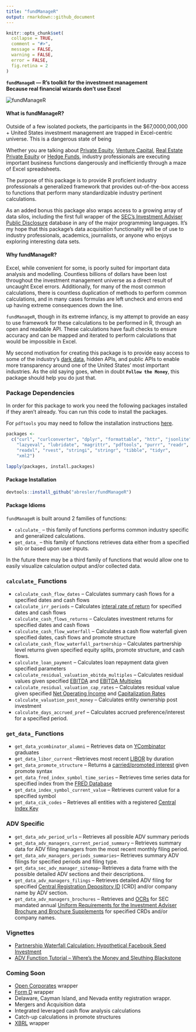 ```yaml
---
title: "fundManageR"
output: rmarkdown::github_document
---
```

```r
knitr::opts_chunk$set(
  collapse = TRUE,
  comment = "#>",
  message = FALSE,
  warning = FALSE,
  error = FALSE,
  fig.retina = 2
)
```

<strong>`fundManageR` — R's toolkit for the investment management<br>Because real financial wizards don't use Excel</strong>

<img src = 'http://i.imgur.com/ryDGtVV.jpg' alt="fundManageR">

#### <strong>What is fundManageR?</strong>
Outside of a few isolated pockets, the participants in the $67,0000,000,000 + United States investment management are trapped in Excel-centric universe.  This is a dangerous state of being

Whether you are talking about [Private Equity](https://en.wikipedia.org/wiki/Private_equity), [Venture Capital](https://en.wikipedia.org/wiki/Venture_capital), [Real Estate Private Equity](https://en.wikipedia.org/wiki/Private_equity_real_estate) or [Hedge Funds](https://en.wikipedia.org/wiki/Hedge_fund), industry professionals are executing important business functions dangerously and inefficiently through a maze of Excel spreadsheets.  

The purpose of this package is to provide R proficient industry professionals a generalized framework that provides out-of-the-box access to functions that perform many standardizable industry pertinent calculations.  

As an added bonus this package also wraps access to a growing array of data silos, including the first full wrapper of the [SEC's Investment Adviser Public Disclosure](https://adviserinfo.sec.gov/) database in any of the major programming languages.  It's my hope that this package's data acquisition functionality will be of use to industry professionals, academics, journalists, or anyone who enjoys exploring interesting data sets.

#### <strong>Why fundManageR?</strong>
Excel, while convenient for some, is poorly suited for important data analysis and modelling.  Countless billions of dollars have been lost throughout the investment management universe as a direct result of uncaught Excel errors.  Additionally, for many of the most common calculations, there is countless duplication of methods to perform common calculations, and in many cases formulas are left uncheck and errors end up having extreme consequences down the line. 

`fundManageR`, though in its extreme infancy, is my attempt to provide an easy to use framework for these calculations to be performed in R, through an open and readable API.  These calculations have fault checks to ensure accuracy and can be mapped and iterated to perform calculations that would be impossible in Excel.

My second motivation for creating this package is to provide easy access to some of the industry's [dark data](http://www.gartner.com/it-glossary/dark-data), hidden APIs, and public APIs to enable more transparency around one of the United States' most important industries.  As the old saying goes, when in doubt <strong>`Follow the Money`</strong>, this package should help you do just that.

### Package Dependencies 
In order for this package to work you need the following packages installed if they aren't already.  You can run this code to install the packages.

For `pdftools` you may need to follow the installation instructions [here](https://github.com/ropensci/pdftools).

```r
packages <- 
  c("curl", "curlconverter", "dplyr", "formattable", "httr", "jsonlite", 'devtools',
    "lazyeval", "lubridate", "magrittr", "pdftools", "purrr", "readr",  'quantmod',
    "readxl", "rvest", "stringi", "stringr", "tibble", "tidyr",
    "xml2")

lapply(packages, install.packages)
```



#### <strong>Package Installation</strong>

```r
devtools::install_github("abresler/fundManageR")
```

#### Package Idioms
`fundManageR` is built around 2 families of functions: 

* `calculate_` -- this family of functions performs common industry specific and generalized calculations.
* `get_data_` -- this family of functions retrieves data either from a specified silo or based upon user inputs.

In the future there may be a third family of functions that would allow one to easily visualize calculation output and/or collected data.


### `calculate_` Functions 

* `calculate_cash_flow_dates` -- Calculates summary cash flows for a specified dates and cash flows
* `calculate_irr_periods` -- Calculates [interal rate of return]() for specified dates and cash flows
* `calculate_cash_flows_returns` -- Calculates investment returns for specified dates and cash flows
* `calculate_cash_flow_waterfall` -- Calculates a cash flow waterfall given specified dates, cash flows and promote structure
* `calculate_cash_flow_waterfall_partnership` -- Calculates partnership level returns given specified equity splits, promote structure, and cash flows.
* `calculate_loan_payment` -- Calculates loan repayment data given specified parameters
* `calculate_residual_valuation_ebitda_multiples` -- Calculates residual values given specified [EBITDA](https://en.wikipedia.org/wiki/Earnings_before_interest,_taxes,_depreciation,_and_amortization) and [EBITDA Multiples](http://www.investopedia.com/terms/e/ev-ebitda.asp)
* `calculate_residual_valuation_cap_rates` -- Calculates residual value given specified [Net Operating Income](http://www.investopedia.com/terms/n/noi.asp) and [Capitalization Rates](http://www.investopedia.com/terms/c/capitalizationrate.asp)
* `calculate_valuation_post_money` -- Calculates entity ownership post investment
* `calculate_days_accrued_pref` -- Calculates accrued preference/interest for a specified period.

### `get_data_` Functions

* `get_data_ycombinator_alumni` -- Retrieves data on [YCombinator](http://www.ycombinator.com/) graduates
* `get_data_libor_current` --Retrieves most recent [LIBOR](https://en.wikipedia.org/wiki/Libor) by duration
* `get_data_promote_structure` -- Returns a [carried/promoted interest](https://en.wikipedia.org/wiki/Carried_interest) given promote syntax
* `get_data_fred_index_symbol_time_series` -- Retrieves time series data for specified index from the [FRED Database](https://en.wikipedia.org/wiki/Federal_Reserve_Economic_Data)
* `get_data_index_symbol_current_value` -- Retrieves current value for a specified symbol
* `get_data_cik_codes` -- Retrieves all entities with a registered [Central Index Key](https://en.wikipedia.org/wiki/Central_Index_Key)

### ADV Specific

* `get_data_adv_period_urls` -- Retrieves all possible ADV summary periods
* `get_data_adv_managers_current_period_summary` -- Retrieves summary data for ADV filing managers from the most recent monthly filing period.
* `get_data_adv_managers_periods_summaries`-- Retrieves summary ADV filings for specified periods and filing type.
* `get_data_sec_adv_manager_sitemap`-- Retrieves a data frame with the possible detailed ADV sections and their descriptions.
* `get_data_adv_managers_filings` -- Retrieves detailed ADV filing for specified [Central Registration Depository ID](http://www.finra.org/industry/crd) [CRD] and/or company name by ADV section.
* `get_data_adv_managers_brochures` -- Retrieves and [OCRs](https://en.wikipedia.org/wiki/Optical_character_recognition) for SEC mandated annual [Uniform Requirements for the Investment Adviser Brochure and Brochure Supplements](https://www.sec.gov/about/forms/formadv-part2.pdf) for specified CRDs and/or company names.

### Vignettes

* [Partnership Waterfall Calculation: Hypothetical Facebook Seed Investment ](http://rstudio-pubs-static.s3.amazonaws.com/211239_5ea9091444cd4200a998055ffde4ba94.html)
* [ADV Function Tutorial -- Where's the Money and Sleuthing Blackstone](http://rstudio-pubs-static.s3.amazonaws.com/211145_0a649d99d5da4b219c2bd498f8c25430.html)

### Coming Soon
* [Open Corporates]('https://opencorporates.com/) wrapper
* [Form D](https://en.wikipedia.org/wiki/Form_D) wrapper
* Delaware, Cayman Island, and Nevada entity registration wrappr.
* Mergers and Acquisition data
* Integrated leveraged cash flow analysis calculations
* Catch-up calculations in promote structures
* [XBRL](https://www.xbrl.org/) wrapper